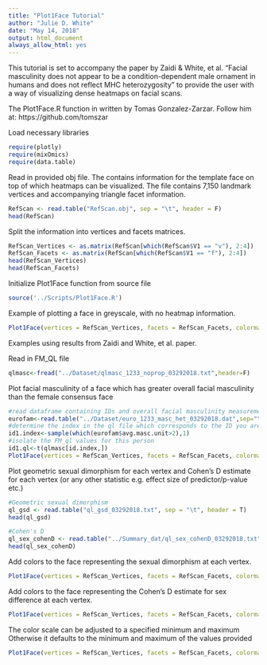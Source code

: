 ```yaml
---
title: "Plot1Face Tutorial"
author: "Julie D. White"
date: "May 14, 2018"
output: html_document
always_allow_html: yes
---
```


This tutorial is set to accompany the paper by Zaidi & White, et al. "Facial masculinity does not appear to be a condition-dependent male ornament in humans and does not reflect MHC heterozygosity" to provide the user with a way of visualizing dense heatmaps on facial scans.  

The Plot1Face.R function in written by Tomas Gonzalez-Zarzar. Follow him at: https://github.com/tomszar  

Load necessary libraries
``` r
require(plotly)
require(mixOmics)
require(data.table)
```

Read in provided obj file. The contains information for the template face on top of which heatmaps can be visualized. The file contains 7,150 landmark vertices and accompanying triangle facet information.
```r
RefScan <- read.table("RefScan.obj", sep = "\t", header = F)
head(RefScan)
```

Split the information into vertices and facets matrices. 
```r
RefScan_Vertices <- as.matrix(RefScan[which(RefScan$V1 == "v"), 2:4])
RefScan_Facets <- as.matrix(RefScan[which(RefScan$V1 == "f"), 2:4])
head(RefScan_Vertices)
head(RefScan_Facets)
```

Initialize Plot1Face function from source file
```r
source('../Scripts/Plot1Face.R')
```

Example of plotting a face in greyscale, with no heatmap information.
```r
Plot1Face(vertices = RefScan_Vertices, facets = RefScan_Facets, colormap = NULL, title = "Example greyscale face")
```

Examples using results from Zaidi and White, et al. paper.

Read in FM_QL file
```r
qlmasc<-fread("../Dataset/qlmasc_1233_noprop_03292018.txt",header=F)
```


Plot facial masculinity of a face which has greater overall facial masculinity than the female consensus face
```r
#read dataframe containing IDs and overall facial masculinity measurements
eurofam<-read.table("../Dataset/euro_1233_masc_het_03292018.dat",sep="\t",header=T)
#determine the index in the ql file which corresponds to the ID you are looking for
id1.index<-sample(which(eurofam$avg.masc.unit>2),1)
#isolate the FM_ql values for this person
id1.ql<-t(qlmasc[id.index,])
Plot1Face(vertices = RefScan_Vertices, facets = RefScan_Facets, colormap = id1.ql, title = "FM_ql")
```
Plot geometric sexual dimorphism for each vertex and Cohen's D estimate for each vertex 
(or any other statistic e.g. effect size of predictor/p-value etc.)
```r
#Geometric sexual dimorphism
ql_gsd <- read.table("ql_gsd_03292018.txt", sep = "\t", header = T)
head(ql_gsd)
```

```r
#Cohen's D
ql_sex_cohenD <- read.table("../Summary_dat/ql_sex_cohenD_03292018.txt", sep = "\t", header = T)
head(ql_sex_cohenD)
```

Add colors to the face representing the sexual dimorphism at each vertex.
```r
Plot1Face(vertices = RefScan_Vertices, facets = RefScan_Facets, colormap = ql_gsd$x, title = "Geometric sexual dimorphism")
```

Add colors to the face representing the Cohen's D estimate for sex difference at each vertex.
```r
Plot1Face(vertices = RefScan_Vertices, facets = RefScan_Facets, colormap = ql_sex_cohenD$x, title = "Cohen's D estimate for sexual dimorphism")
```

The color scale can be adjusted to a specified minimum and maximum
Otherwise it defaults to the minimum and maximum of the values provided
```r
Plot1Face(vertices = RefScan_Vertices, facets = RefScan_Facets, colormap = ql_sex_cohenD$x, title = "Cohen's D estimate for sexual dimorphism",color.min = 0,color.max=3)
```

